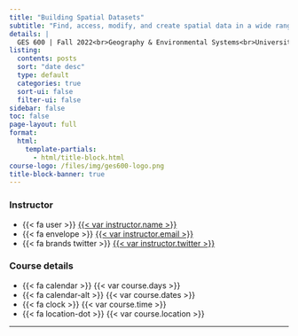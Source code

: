 ```yaml
---
title: "Building Spatial Datasets"
subtitle: "Find, access, modify, and create spatial data in a wide range of formats to support research and practice."
details: |
  GES 600 | Fall 2022<br>Geography & Environmental Systems<br>University of Maryland Baltimore County
listing:
  contents: posts
  sort: "date desc"
  type: default
  categories: true
  sort-ui: false
  filter-ui: false
sidebar: false
toc: false
page-layout: full
format:
  html:
    template-partials:
      - html/title-block.html
course-logo: /files/img/ges600-logo.png
title-block-banner: true
---
```


::: home
::: {.grid .course-details}
::: {.g-col-12 .g-col-sm-6 .g-col-md-4}
### Instructor

-   {{< fa user >}} [{{< var instructor.name >}}](%7B%7B%3C%20var%20instructor.url%20%3E%7D%7D)
-   {{< fa envelope >}} <a href="mailto:{{< var instructor.email >}}">{{< var instructor.email >}}</a>
-   {{< fa brands twitter >}} [{{< var instructor.twitter >}}](https://www.twitter.com/%7B%7B%3C%20var%20instructor.twitter%20%3E%7D%7D)
:::

::: {.g-col-12 .g-col-sm-6 .g-col-md-4}
### Course details

-   {{< fa calendar >}} {{< var course.days >}}
-   {{< fa calendar-alt >}} {{< var course.dates >}}
-   {{< fa clock >}} {{< var course.time >}}
-   {{< fa location-dot >}} {{< var course.location >}}
:::
:::
:::

------------------------------------------------------------------------
